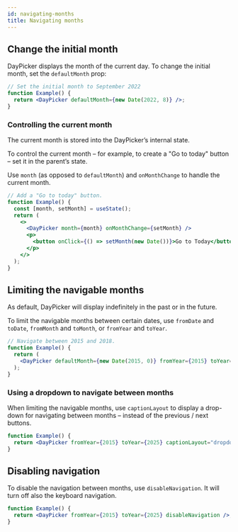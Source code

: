 ```yaml
---
id: navigating-months
title: Navigating months
---
```


## Change the initial month

DayPicker displays the month of the current day. To change the
initial month, set the `defaultMonth` prop:

```jsx showOutput open=no
// Set the initial month to September 2022
function Example() {
  return <DayPicker defaultMonth={new Date(2022, 8)} />;
}
```

### Controlling the current month

The current month is stored into the DayPicker’s internal state.

To control the current month – for example, to create a "Go to today"
button – set it in the parent’s state.

Use `month` (as opposed to `defaultMonth`) and `onMonthChange` to handle the
current month.

```jsx showOutput open=no
// Add a "Go to today" button.
function Example() {
  const [month, setMonth] = useState();
  return (
    <>
      <DayPicker month={month} onMonthChange={setMonth} />
      <p>
        <button onClick={() => setMonth(new Date())}>Go to Today</button>
      </p>
    </>
  );
}
```

## Limiting the navigable months

As default, DayPicker will display indefinitely in the past or in the future.

To limit the navigable months between certain dates, use `fromDate` and `toDate`, `fromMonth`
and `toMonth`, or `fromYear` and `toYear`.

```jsx showOutput open=no
// Navigate between 2015 and 2018.
function Example() {
  return (
    <DayPicker defaultMonth={new Date(2015, 0)} fromYear={2015} toYear={2018} />
  );
}
```

### Using a dropdown to navigate between months

When limiting the navigable months, use `captionLayout` to display a drop-down
for navigating between months – instead of the previous / next buttons.

```jsx showOutput open=no
function Example() {
  return <DayPicker fromYear={2015} toYear={2025} captionLayout="dropdown" />;
}
```

## Disabling navigation

To disable the navigation between months, use `disableNavigation`. It will turn
off also the keyboard navigation.

```jsx showOutput open=no
function Example() {
  return <DayPicker fromYear={2015} toYear={2025} disableNavigation />;
}
```
